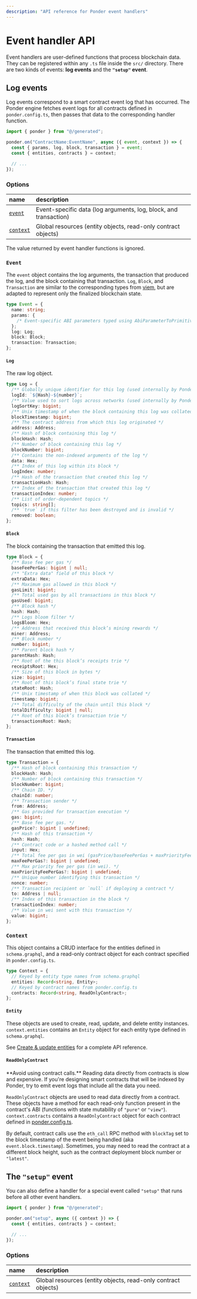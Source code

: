 ```yaml
---
description: "API reference for Ponder event handlers"
---
```



# Event handler API

Event handlers are user-defined functions that process blockchain data. They can be registered within any `.ts` file inside the `src/` directory. There are two kinds of events: **log events** and the **`"setup"` event**.

## Log events

Log events correspond to a smart contract event log that has occurred. The Ponder engine fetches event logs for all contracts defined in `ponder.config.ts`, then passes that data to the corresponding handler function.

```ts filename="src/index.ts"
import { ponder } from "@/generated";

ponder.on("ContractName:EventName", async ({ event, context }) => {
  const { params, log, block, transaction } = event;
  const { entities, contracts } = context;

  // ...
});
```

### Options

| name                                               | description                                                      |
| :------------------------------------------------- | :--------------------------------------------------------------- |
| [`event`](/api-reference/event-handlers#event)     | Event-specific data (log arguments, log, block, and transaction) |
| [`context`](/api-reference/event-handlers#context) | Global resources (entity objects, read-only contract objects)    |

<Callout type="info">
  The value returned by event handler functions is ignored.
</Callout>

### `Event`

The `event` object contains the log arguments, the transaction that produced the log, and the block containing that transaction. `Log`, `Block`, and `Transaction` are similar to the corresponding types from [viem](https://viem.sh), but are adapted to represent only the finalized blockchain state.

```ts
type Event = {
  name: string;
  params: {
    /* Event-specific ABI parameters typed using AbiParameterToPrimitiveType */
  };
  log: Log;
  block: Block;
  transaction: Transaction;
};
```

#### `Log`

The raw log object.

```ts
type Log = {
  /** Globally unique identifier for this log (used internally by Ponder) */
  logId: `${Hash}-${number}`;
  /** Value used to sort logs across networks (used internally by Ponder) */
  logSortKey: bigint;
  /** Unix timestamp of when the block containing this log was collated (used internally by Ponder) */
  blockTimestamp: bigint;
  /** The contract address from which this log originated */
  address: Address;
  /** Hash of block containing this log */
  blockHash: Hash;
  /** Number of block containing this log */
  blockNumber: bigint;
  /** Contains the non-indexed arguments of the log */
  data: Hex;
  /** Index of this log within its block */
  logIndex: number;
  /** Hash of the transaction that created this log */
  transactionHash: Hash;
  /** Index of the transaction that created this log */
  transactionIndex: number;
  /** List of order-dependent topics */
  topics: string[];
  /** `true` if this filter has been destroyed and is invalid */
  removed: boolean;
};
```

#### `Block`

The block containing the transaction that emitted this log.

```ts
type Block = {
  /** Base fee per gas */
  baseFeePerGas: bigint | null;
  /** "Extra data" field of this block */
  extraData: Hex;
  /** Maximum gas allowed in this block */
  gasLimit: bigint;
  /** Total used gas by all transactions in this block */
  gasUsed: bigint;
  /** Block hash */
  hash: Hash;
  /** Logs bloom filter */
  logsBloom: Hex;
  /** Address that received this block’s mining rewards */
  miner: Address;
  /** Block number */
  number: bigint;
  /** Parent block hash */
  parentHash: Hash;
  /** Root of the this block’s receipts trie */
  receiptsRoot: Hex;
  /** Size of this block in bytes */
  size: bigint;
  /** Root of this block’s final state trie */
  stateRoot: Hash;
  /** Unix timestamp of when this block was collated */
  timestamp: bigint;
  /** Total difficulty of the chain until this block */
  totalDifficulty: bigint | null;
  /** Root of this block’s transaction trie */
  transactionsRoot: Hash;
};
```

#### `Transaction`

The transaction that emitted this log.

```ts
type Transaction = {
  /** Hash of block containing this transaction */
  blockHash: Hash;
  /** Number of block containing this transaction */
  blockNumber: bigint;
  /** Chain ID. */
  chainId: number;
  /** Transaction sender */
  from: Address;
  /** Gas provided for transaction execution */
  gas: bigint;
  /** Base fee per gas. */
  gasPrice?: bigint | undefined;
  /** Hash of this transaction */
  hash: Hash;
  /** Contract code or a hashed method call */
  input: Hex;
  /** Total fee per gas in wei (gasPrice/baseFeePerGas + maxPriorityFeePerGas). */
  maxFeePerGas?: bigint | undefined;
  /** Max priority fee per gas (in wei). */
  maxPriorityFeePerGas?: bigint | undefined;
  /** Unique number identifying this transaction */
  nonce: number;
  /** Transaction recipient or `null` if deploying a contract */
  to: Address | null;
  /** Index of this transaction in the block */
  transactionIndex: number;
  /** Value in wei sent with this transaction */
  value: bigint;
};
```

### `Context`

This object contains a CRUD interface for the entities defined in `schema.graphql`, and a read-only contract object for each contract specified in `ponder.config.ts`.

```ts
type Context = {
  // Keyed by entity type names from schema.graphql
  entities: Record<string, Entity>;
  // Keyed by contract names from ponder.config.ts
  contracts: Record<string, ReadOnlyContract>;
};
```

#### `Entity`

These objects are used to create, read, update, and delete entity instances. `context.entities` contains an `Entity` object for each entity type defined in `schema.graphql`.

See [Create & update entities](/guides/create-update-entities) for a complete API reference.

#### `ReadOnlyContract`

<Callout type="warning">
  **Avoid using contract calls.** Reading data directly from contracts is slow
  and expensive. If you're designing smart contracts that will be indexed by
  Ponder, try to emit event logs that include all the data you need.
</Callout>

`ReadOnlyContract` objects are used to read data directly from a contract. These objects have a method for each read-only function present in the contract's ABI (functions with state mutability of `"pure"` or `"view"`). `context.contracts` contains a `ReadOnlyContract` object for each contract defined in [ponder.config.ts](/api-reference/ponder-config#contracts).

By default, contract calls use the `eth_call` RPC method with `blockTag` set to the block timestamp of the event being handled (aka `event.block.timestamp`). Sometimes, you may need to read the contract at a different block height, such as the contract deployment block number or `"latest"`.

## The `"setup"` event

You can also define a handler for a special event called `"setup"` that runs before all other event handlers.

```ts filename="src/index.ts"
import { ponder } from "@/generated";

ponder.on("setup", async ({ context }) => {
  const { entities, contracts } = context;

  // ...
});
```

### Options

| name                                               | description                                                   |
| :------------------------------------------------- | :------------------------------------------------------------ |
| [`context`](/api-reference/event-handlers#context) | Global resources (entity objects, read-only contract objects) |
